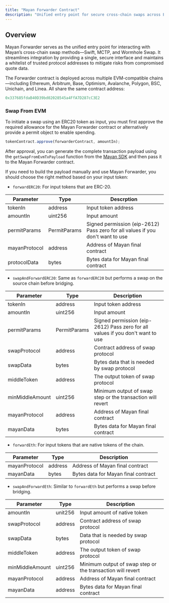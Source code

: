 ```yaml
---
title: "Mayan Forwarder Contract"
description: "Unified entry point for secure cross-chain swaps across EVM networks."
---
```


## Overview

Mayan Forwarder serves as the unified entry point for interacting with Mayan’s cross-chain swap methods—Swift, MCTP, and Wormhole Swap. It streamlines integration by providing a single, secure interface and maintains a whitelist of trusted protocol addresses to mitigate risks from compromised quote data.

The Forwarder contract is deployed across multiple EVM-compatible chains—including Ethereum, Arbitrum, Base, Optimism, Avalanche, Polygon, BSC, Unichain, and Linea. All share the same contract address:

```js
0x337685fdaB40D39bd02028545a4FfA7D287cC3E2
```

### Swap From EVM

To initiate a swap using an ERC20 token as input, you must first approve the required allowance for the Mayan Forwarder contract or alternatively provide a permit object to enable spending.

```js
tokenContract.approve(forwarderContract, amountIn);
```

After approval, you can generate the complete transaction payload using the `getSwapFromEvmTxPayload` function from the [Mayan SDK](https://github.com/mayan-finance/swap-sdk) and then pass it to the Mayan Forwarder contract.

If you need to build the payload manually and use Mayan Forwarder, you should choose the right method based on your input token:

- `forwardERC20`: For input tokens that are ERC-20.

| Parameter     | Type         | Descrption                                                                     |
| ------------- | ------------ | ------------------------------------------------------------------------------ |
| tokenIn       | address      | Input token address                                                            |
| amountIn      | uint256      | Input amount                                                                   |
| permitParams  | PermitParams | Signed permission (eip-2612) Pass zero for all values if you don't want to use |
| mayanProtocol | address      | Address of Mayan final contract                                                |
| protocolData  | bytes        | Bytes data for Mayan final contract                                            |

- `swapAndForwardERC20`: Same as `forwardERC20` but performs a swap on the source chain before bridging.

| Parameter       | Type         | Description                                                                    |
| --------------- | ------------ | ------------------------------------------------------------------------------ |
| tokenIn         | address      | Input token address                                                            |
| amountIn        | uint256      | Input amount                                                                   |
| permitParams    | PermitParams | Signed permission (eip-2612) Pass zero for all values if you don't want to use |
| swapProtocol    | address      | Contract address of swap protocol                                              |
| swapData        | bytes        | Bytes data that is needed by swap protocol                                     |
| middleToken     | address      | The output token of swap protocol                                              |
| minMiddleAmount | uint256      | Minimum output of swap step or the transaction will revert                     |
| mayanProtocol   | address      | Address of Mayan final contract                                                |
| mayanData       | bytes        | Bytes data for Mayan final contract                                            |

- `forwardEth`: For input tokens that are native tokens of the chain.

| Parameter     | Type    | Description                         |
| ------------- | ------- | ----------------------------------- |
| mayanProtocol | address | Address of Mayan final contract     |
| mayanData     | bytes   | Bytes data for Mayan final contract |

- `swapAndForwardEth`: Similar to `forwardEth` but performs a swap before bridging.

| Parameter       | Type    | Description                                                |
| --------------- | ------- | ---------------------------------------------------------- |
| amountIn        | unit256 | Input amount of native token                               |
| swapProtocol    | address | Contract address of swap protocol                          |
| swapData        | bytes   | Data that is needed by swap protocol                       |
| middleToken     | address | The output token of swap protocol                          |
| minMiddleAmount | uint256 | Minimum output of swap step or the transaction will revert |
| mayanProtocol   | address | Address of Mayan final contract                            |
| mayanData       | address | Bytes data for Mayan final contract                        |